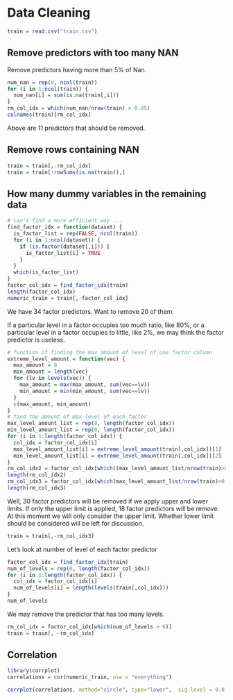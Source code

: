 # Data Cleaning

```r
train = read.csv("train.csv")
```

## Remove predictors with too many NAN
Remove predictors having more than 5% of Nan.
```r
num_nan = rep(0, ncol(train))
for (i in 1:ncol(train)) {
  num_nan[i] = sum(is.na(train[,i]))
}
rm_col_idx = which(num_nan/nrow(train) > 0.05)
colnames(train)[rm_col_idx]
```
Above are 11 predictors that should be removed.

## Remove rows containing NAN
```r
train = train[,-rm_col_idx]
train = train[!rowSums(is.na(train)),]
```

## How many dummy variables in the remaining data
```r

# can't find a more efficient way ...
find_factor_idx = function(dataset) {
  is_factor_list = rep(FALSE, ncol(train))
  for (i in 1:ncol(dataset)) {
    if (is.factor(dataset[,i])) {
      is_factor_list[i] = TRUE
    }
  }
  which(is_factor_list)
}
factor_col_idx = find_factor_idx(train)
length(factor_col_idx)
numeric_train = train[,-factor_col_idx]
```
We have 34 factor predictors. Want to remove 20 of them.

If a particular level in a factor occupies too much ratio, like 80%, or a particular level in a factor occupies to little, like 2%, we may think the factor predictor is useless.
```r
# function of finding the max amount of level of one factor column
extreme_level_amount = function(vec) {
  max_amount = 0
  min_amount = length(vec)
  for (lv in levels(vec)) {
    max_amount = max(max_amount, sum(vec==lv))
    min_amount = min(min_amount, sum(vec==lv))
  }
  c(max_amount, min_amount)
}
# find the amount of max-level of each factor
max_level_amount_list = rep(0, length(factor_col_idx))
min_level_amount_list = rep(0, length(factor_col_idx))
for (i in 1:length(factor_col_idx)) {
  col_idx = factor_col_idx[i]
  max_level_amount_list[i] = extreme_level_amount(train[,col_idx])[1]
  min_level_amount_list[i] = extreme_level_amount(train[,col_idx])[2]
}
rm_col_idx2 = factor_col_idx[which((max_level_amount_list/nrow(train)>0.8) | (min_level_amount_list/nrow(train)<0.02))]
length(rm_col_idx2)
rm_col_idx3 = factor_col_idx[which(max_level_amount_list/nrow(train)>0.8)]
length(rm_col_idx3)
```
Well, 30 factor predictors will be removed if we apply upper and lower limits. If only the upper limit is applied, 18 factor predictors will be remove. At this moment we will only consider the upper limit.
Whether lower limit should be considered will be left for discussion.

```r
train = train[,-rm_col_idx3]
```

Let's look at number of level of each factor predictor
```r
factor_col_idx = find_factor_idx(train)
num_of_levels = rep(0, length(factor_col_idx))
for (i in 1:length(factor_col_idx)) {
  col_idx = factor_col_idx[i]
  num_of_levels[i] = length(levels(train[,col_idx]))
}
num_of_levels
```
We may remove the predictor that has too many levels.
```r
rm_col_idx = factor_col_idx[which(num_of_levels > 6)]
train = train[, -rm_col_idx]
```


## Correlation
```r
library(corrplot)
correlations = cor(numeric_train, use = "everything")
```
```r
corrplot(correlations, method="circle", type="lower",  sig.level = 0.01, insig = "blank")
```

